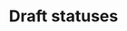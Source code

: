 ---
title: Draft statuses
description: "In this section, detailed descriptions for each draft status are provided."
icon: "thermometer"
---